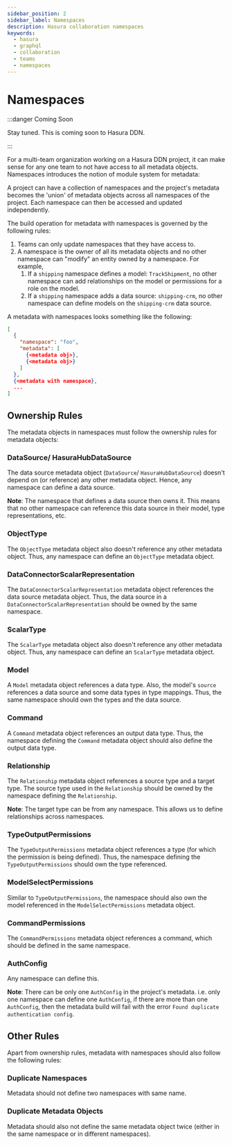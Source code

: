```yaml
---
sidebar_position: 2
sidebar_label: Namespaces
description: Hasura collaboration namespaces
keywords:
  - hasura
  - graphql
  - collaboration
  - teams
  - namespaces
---
```


# Namespaces

:::danger Coming Soon

Stay tuned. This is coming soon to Hasura DDN.

:::

For a multi-team organization working on a Hasura DDN project, it can make sense for any one team to not have access to
all metadata objects. Namespaces introduces the notion of module system for metadata:

A project can have a collection of namespaces and the project's metadata becomes the 'union' of metadata objects
across all namespaces of the project. Each namespace can then be accessed and updated independently.

The build operation for metadata with namespaces is governed by the following rules:

1. Teams can only update namespaces that they have access to.
2. A namespace is the owner of all its metadata objects and no other namespace can "modify" an entity owned by a
   namespace. For example,
   1. If a `shipping` namespace defines a model: `TrackShipment`, no other namespace can add relationships on the model
      or permissions for a role on the model.
   2. If a `shipping` namespace adds a data source: `shipping-crm`, no other namespace can define models on the
      `shipping-crm` data source.

A metadata with namespaces looks something like the following:

```json
[
  {
    "namespace": "foo",
    "metadata": [
      {<metadata obj>},
      {<metadata obj>}
    ]
  },
  {<metadata with namespace},
  ...
]
```

## Ownership Rules

The metadata objects in namespaces must follow the ownership rules for metadata objects:

### DataSource/ HasuraHubDataSource

The data source metadata object (`DataSource`/ `HasuraHubDataSource`) doesn't depend on (or reference) any other
metadata object. Hence, any namespace can define a data source.

**Note**: The namespace that defines a data source then owns it. This means that no other namespace can reference this
data source in their model, type representations, etc.

### ObjectType

The `ObjectType` metadata object also doesn't reference any other metadata object. Thus, any namespace can define an
`ObjectType` metadata object.

### DataConnectorScalarRepresentation

The `DataConnectorScalarRepresentation` metadata object references the data source metadata object. Thus, the data
source in a `DataConnectorScalarRepresentation` should be owned by the same namespace.

### ScalarType

The `ScalarType` metadata object also doesn't reference any other metadata object. Thus, any namespace can define an
`ScalarType` metadata object.

### Model

A `Model` metadata object references a data type. Also, the model's `source` references a data source and some data
types in type mappings. Thus, the same namespace should own the types and the data source.

### Command

A `Command` metadata object references an output data type. Thus, the namespace defining the `Command` metadata object
should also define the output data type.

### Relationship

The `Relationship` metadata object references a source type and a target type. The source type used in the
`Relationship` should be owned by the namespace defining the `Relationship`.

**Note**: The target type can be from any namespace. This allows us to define relationships across namespaces.

### TypeOutputPermissions

The `TypeOutputPermissions` metadata object references a type (for which the permission is being defined). Thus, the
namespace defining the `TypeOutputPermissions` should own the type referenced.

### ModelSelectPermissions

Similar to `TypeOutputPermissions`, the namespace should also own the model referenced in the `ModelSelectPermissions`
metadata object.

### CommandPermissions

The `CommandPermissions` metadata object references a command, which should be defined in the same namespace.

### AuthConfig

Any namespace can define this.

**Note**: There can be only one `AuthConfig` in the project's metadata. i.e. only one namespace can define one
`AuthConfig`, if there are more than one `AuthConfig`, then the metadata build will fail with the error
`Found duplicate authentication config`.

## Other Rules

Apart from ownership rules, metadata with namespaces should also follow the following rules:

### Duplicate Namespaces

Metadata should not define two namespaces with same name.

### Duplicate Metadata Objects

Metadata should also not define the same metadata object twice (either in the same namespace or in different
namespaces).
